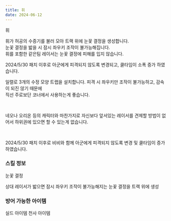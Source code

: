 ```yaml
---
title: 휘
date: 2024-06-12
---
```


<Sprite className="character" backgroundPosition="-605px -24px">휘</Sprite>

<Bq>휘가 허공의 수증기를 불러 모아 트랙 위에 눈꽃 결정을 생성합니다.<br/>
눈꽃 결정을 밟을 시 잠시 좌우키 조작이 불가능해집니다.<br/>
휘를 포함한 같은팀 레이서는 눈꽃 결정에 피해를 입지 않습니다.
<Link target="_blank" href="https://kartdrift.nexon.com/kartdrift/ko/news/update/view?threadId=2574039">2024/5/30 패치</Link> 이후로 아군에게 피격되지 않도록 변경되고, 쿨타임이 소폭 증가 하였습니다.</Bq>

일렬로 3개의 수정 모양 트랩을 설치합니다. 피격 시 좌우키만 조작이 불가능하고, 감속이 되진 않기 때문에 <br/>
직선 주로보단 코너에서 사용하는게 좋습니다. 

<br/>

네오나 오리온 등의 캐릭터와 마찬가지로 자신보다 앞서있는 레이서를 견제할 방법이 없어서 하위권에 있으면 할 수 있는게 없습니다.

<br/>

2024/5/30 패치 이후로 비비와 함께 아군에게 피격되지 않도록 변경 및 쿨타임이 증가하였습니다.

### 스킬 정보

<Sprite className="skill" backgroundPosition="-370px -280px">눈꽃 결정</Sprite>

<Info diffText="중급자 추천" titleText="눈꽃 결정" tagText="액티브"/>

<Bq>상대 레이서가 밟으면 잠시 좌우키 조작이 불가능해지는 눈꽃 결정을 트랙 위에 생성</Bq>

<TagList title="재사용 대기시간">
    <Tag name="일반" text1="26초"/>
    <Tag name="고급" text1="24.7초"/>
    <Tag name="희귀" text1="23.4초"/>
    <Tag name="영웅" text1="22.1초"/>
    <Tag name="전설" text1="20.8초"/>
</TagList>

### 방어 가능한 아이템

<Division className="mdFlex mdCg">
    <Sprite className="item" backgroundPosition="-244px -165px">실드 아이템</Sprite>
    <Sprite className="item" backgroundPosition="-87px -13px">천사 아이템</Sprite>
</Division>